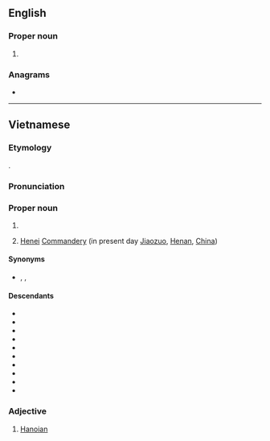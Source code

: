 {{also|Hanoi|Hanói|Hanoï}}
==English==

===Proper noun===
{{en-proper noun|head=Hà Nội}}

# {{alternative spelling of|en|Hanoi}}

===Anagrams===
* {{anagrams|en|a=ahinộ|Hội An}}

----

==Vietnamese==
{{swp|lang=vi}}

===Etymology===
{{vi-etym-sino|河內}}.

===Pronunciation===
{{vi-IPA}}

===Proper noun===
{{vi-propn|head=[[Hà]] [[nội|Nội]]}}

# {{place|vi|t=Hanoi|city/capital city|c/Vietnam}}
# {{lb|vi|historical}} [[w:Jiaozuo|Henei]] [[w:Commandery|Commandery]] (in present day [[w:Jiaozuo|Jiaozuo]], [[Henan]], [[China]])

====Synonyms====
* {{sense|Hanoi}} {{vi-l|Thăng Long}} {{qualifier|historical}}, {{vi-l|Đông King}} {{qualifier|historical}}, {{vi-l|Kẻ Chợ}} {{qualifier|historical}}

====Descendants====
* {{desc|bor=y|zh|河內}}
* {{desc|bor=y|en|Hanoi}}
* {{desc|bor=y|fr|Hanoï}}
* {{desc|bor=y|ja|ハノイ|tr=Ha Noi}}
* {{desc|bor=y|km|ហានូយ}}
* {{desc|bor=y|ko|^하노이}}
* {{desc|bor=y|pl|Hanoi}}
* {{desc|bor=y|pt|Hanói}}
* {{desc|bor=y|ru|Ханой}}
* {{desc|bor=y|es|Hanói}}

===Adjective===
{{vi-adj|head=[[Hà]] [[nội|Nội]]}}

# [[Hanoian]]